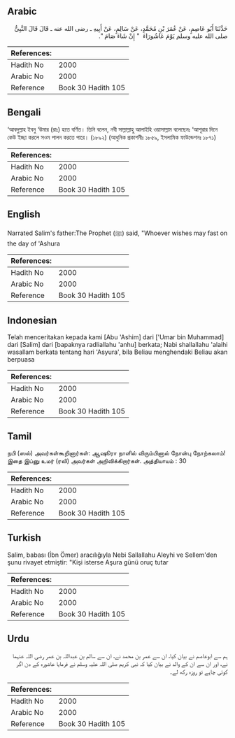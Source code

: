 ## Arabic


<div dir="rtl" lang="ar" style={{fontSize:'larger',backgroundColor:'#f8f9fa',padding:20}}>
حَدَّثَنَا أَبُو عَاصِمٍ، عَنْ عُمَرَ بْنِ مُحَمَّدٍ، عَنْ سَالِمٍ، عَنْ أَبِيهِ ـ رضى الله عنه ـ قَالَ قَالَ النَّبِيُّ صلى الله عليه وسلم يَوْمَ عَاشُورَاءَ ‏ "‏ إِنْ شَاءَ صَامَ ‏"‏‏.‏
</div>
<div style={{backgroundColor:'#f8f9fa',padding:20, marginBottom: 10}}><table> <thead> <tr> <th>References:</th> <th></th> </tr> </thead> <tbody><tr><td>Hadith No</td><td>2000</td></tr><tr><td>Arabic No</td><td>2000</td></tr><tr><td>Reference</td><td>Book 30 Hadith 105</td></tr></tbody></table></div>

## Bengali


<div dir="ltr" lang="bn" style={{fontSize:'larger',backgroundColor:'#f8f9fa',padding:20}}>
‘আবদুল্লাহ ইবনু ‘উমার (রাঃ) হতে বর্ণিত। তিনি বলেন, নবী সাল্লাল্লাহু আলাইহি ওয়াসাল্লাম বলেছেনঃ ‘আশূরার দিনে কেউ ইচ্ছা করলে সওম পালন করতে পারে। (১৮৯২) (আধুনিক প্রকাশনীঃ ১৮৫৯, ইসলামিক ফাউন্ডেশনঃ ১৮৭১)
</div>
<div style={{backgroundColor:'#f8f9fa',padding:20, marginBottom: 10}}><table> <thead> <tr> <th>References:</th> <th></th> </tr> </thead> <tbody><tr><td>Hadith No</td><td>2000</td></tr><tr><td>Arabic No</td><td>2000</td></tr><tr><td>Reference</td><td>Book 30 Hadith 105</td></tr></tbody></table></div>

## English


<div dir="ltr" lang="en" style={{fontSize:'larger',backgroundColor:'#f8f9fa',padding:20}}>
Narrated Salim's father:The Prophet (ﷺ) said, "Whoever wishes may fast on the day of 'Ashura
</div>
<div style={{backgroundColor:'#f8f9fa',padding:20, marginBottom: 10}}><table> <thead> <tr> <th>References:</th> <th></th> </tr> </thead> <tbody><tr><td>Hadith No</td><td>2000</td></tr><tr><td>Arabic No</td><td>2000</td></tr><tr><td>Reference</td><td>Book 30 Hadith 105</td></tr></tbody></table></div>

## Indonesian


<div dir="ltr" lang="id" style={{fontSize:'larger',backgroundColor:'#f8f9fa',padding:20}}>
Telah menceritakan kepada kami [Abu 'Ashim] dari ['Umar bin Muhammad] dari [Salim] dari [bapaknya radliallahu 'anhu] berkata; Nabi shallallahu 'alaihi wasallam berkata tentang hari 'Asyura', bila Beliau menghendaki Beliau akan berpuasa
</div>
<div style={{backgroundColor:'#f8f9fa',padding:20, marginBottom: 10}}><table> <thead> <tr> <th>References:</th> <th></th> </tr> </thead> <tbody><tr><td>Hadith No</td><td>2000</td></tr><tr><td>Arabic No</td><td>2000</td></tr><tr><td>Reference</td><td>Book 30 Hadith 105</td></tr></tbody></table></div>

## Tamil


<div dir="ltr" lang="ta" style={{fontSize:'larger',backgroundColor:'#f8f9fa',padding:20}}>
நபி (ஸல்) அவர்கள்கூறினார்கள்: ஆஷூரா நாளில் விரும்பினால் நோன்பு நோற்கலாம்! இதை இப்னு உமர் (ரலி) அவர்கள் அறிவிக்கிறார்கள். அத்தியாயம் : 30
</div>
<div style={{backgroundColor:'#f8f9fa',padding:20, marginBottom: 10}}><table> <thead> <tr> <th>References:</th> <th></th> </tr> </thead> <tbody><tr><td>Hadith No</td><td>2000</td></tr><tr><td>Arabic No</td><td>2000</td></tr><tr><td>Reference</td><td>Book 30 Hadith 105</td></tr></tbody></table></div>

## Turkish


<div dir="ltr" lang="tr" style={{fontSize:'larger',backgroundColor:'#f8f9fa',padding:20}}>
Salim, babası (İbn Ömer) aracılığıyla Nebi Sallallahu Aleyhi ve Sellem'den şunu rivayet etmiştir: "Kişi isterse Aşura günü oruç tutar
</div>
<div style={{backgroundColor:'#f8f9fa',padding:20, marginBottom: 10}}><table> <thead> <tr> <th>References:</th> <th></th> </tr> </thead> <tbody><tr><td>Hadith No</td><td>2000</td></tr><tr><td>Arabic No</td><td>2000</td></tr><tr><td>Reference</td><td>Book 30 Hadith 105</td></tr></tbody></table></div>

## Urdu


<div dir="rtl" lang="ur" style={{fontSize:'larger',backgroundColor:'#f8f9fa',padding:20}}>
ہم سے ابوعاصم نے بیان کیا، ان سے عمر بن محمد نے، ان سے سالم بن عبداللہ بن عمر رضی اللہ عنہما نے، اور ان سے ان کے والد نے بیان کیا کہ نبی کریم صلی اللہ علیہ وسلم نے فرمایا عاشورہ کے دن اگر کوئی چاہے تو روزہ رکھ لے۔
</div>
<div style={{backgroundColor:'#f8f9fa',padding:20, marginBottom: 10}}><table> <thead> <tr> <th>References:</th> <th></th> </tr> </thead> <tbody><tr><td>Hadith No</td><td>2000</td></tr><tr><td>Arabic No</td><td>2000</td></tr><tr><td>Reference</td><td>Book 30 Hadith 105</td></tr></tbody></table></div>